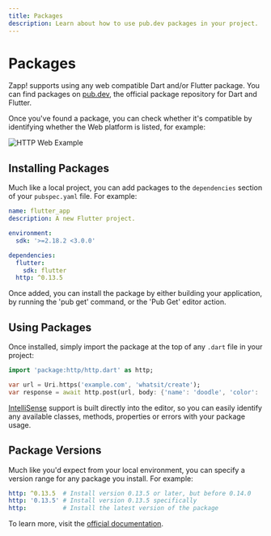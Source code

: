 ```yaml
---
title: Packages
description: Learn about how to use pub.dev packages in your project.
---
```


# Packages

Zapp! supports using any web compatible Dart and/or Flutter package. You can find 
packages on [pub.dev](https://pub.dev/), the official package repository for Dart and Flutter.

Once you've found a package, you can check whether it's compatible by identifying whether the Web
platform is listed, for example:

![HTTP Web Example](/assets/packages-pub.png)

## Installing Packages

Much like a local project, you can add packages to the `dependencies` section of your
`pubspec.yaml` file. For example:

```yaml
name: flutter_app
description: A new Flutter project.

environment:
  sdk: '>=2.18.2 <3.0.0'

dependencies:
  flutter:
    sdk: flutter
  http: ^0.13.5
```

Once added, you can install the package by either building your application, by running
the 'pub get' command, or the 'Pub Get' editor action.

## Using Packages

Once installed, simply import the package at the top of any `.dart` file in your project:

```dart
import 'package:http/http.dart' as http;

var url = Uri.https('example.com', 'whatsit/create');
var response = await http.post(url, body: {'name': 'doodle', 'color': 'blue'});
```

[IntelliSense](/features/intellisense) support is built directly into the editor, so you can easily identify any 
available classes, methods, properties or errors with your package usage.

## Package Versions

Much like you'd expect from your local environment, you can specify a version range for any package you
install. For example:

```yaml
http: ^0.13.5  # Install version 0.13.5 or later, but before 0.14.0
http: '0.13.5' # Install version 0.13.5 specifically
http:          # Install the latest version of the package
```

To learn more, visit the [official documentation](https://dart.dev/tools/pub/versioning#semantic-versions).

